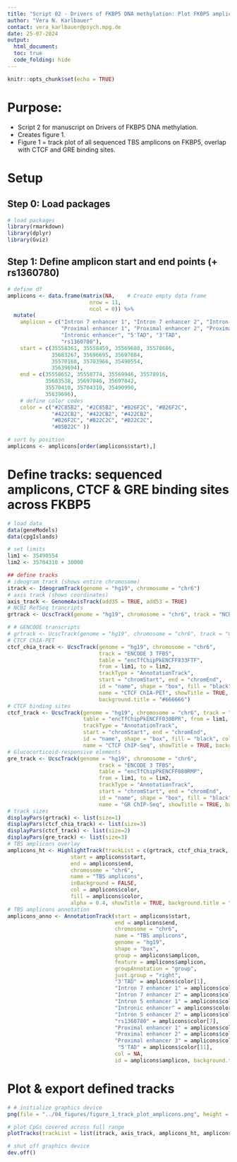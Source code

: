 ```yaml
---
title: "Script 02 - Drivers of FKBP5 DNA methylation: Plot FKBP5 amplicons"
author: "Vera N. Karlbauer"
contact: vera_karlbauer@psych.mpg.de
date: 25-07-2024
output: 
  html_document:
  toc: true
  code_folding: hide
---
```


```r
knitr::opts_chunk$set(echo = TRUE)
```

# Purpose:
- Script 2 for manuscript on Drivers of FKBP5 DNA methylation.
- Creates figure 1.
- Figure 1 = track plot of all sequenced TBS amplicons on FKBP5, overlap with CTCF and GRE binding sites. 


# Setup

## Step 0: Load packages

```r
# load packages
library(rmarkdown)
library(dplyr)
library(Gviz)

```

## Step 1: Define amplicon start and end points (+ rs1360780)

```r
# define df
amplicons <- data.frame(matrix(NA,    # Create empty data frame
                          nrow = 11,
                          ncol = 0)) %>%
  mutate(
    amplicon = c("Intron 7 enhancer 1", "Intron 7 enhancer 2", "Intron 5 enhancer 1", "Intron 5 enhancer 2",
                 "Proximal enhancer 1", "Proximal enhancer 2", "Proximal enhancer 3", 
                 "Intronic enhancer", "5'TAD", "3'TAD", 
                 "rs1360780"),
    start = c(35558361, 35558459, 35569680, 35578686,
              35683267, 35696695, 35697684, 
              35570168, 35703966, 35490554, 
              35639694),
    end = c(35558652, 35558774, 35569946, 35578916,
            35683538, 35697046, 35697842,
            35570410, 35704310, 35490990, 
            35639696),
    # define color codes
    color = c("#2C85B2", "#2C85B2", "#B26F2C", "#B26F2C",
              "#422CB2", "#422CB2", "#422CB2",
              "#B26F2C", "#B22C2C", "#B22C2C",
              "#85B22C" ))

# sort by position
amplicons <- amplicons[order(amplicons$start),]

```


# Define tracks: sequenced amplicons, CTCF & GRE binding sites across FKBP5

```r
# load data
data(geneModels)
data(cpgIslands)

# set limits
lim1 <- 35490554
lim2 <- 35704310 + 30000

## define tracks
# ideogram track (shows entire chromosome)
itrack <- IdeogramTrack(genome = "hg19", chromosome = "chr6")
# axis track (shows coordinates)
axis_track <- GenomeAxisTrack(add35 = TRUE, add53 = TRUE)
# NCBI RefSeq trancripts
grtrack <- UcscTrack(genome = "hg19", chromosome = "chr6", track = "NCBI RefSeq", table = "ncbiRefSeq", from = lim1, to = lim2, trackType = "GeneRegionTrack", gene = "name", transcript = "name", strand = "strand",  rstarts = "exonStarts", rends = "exonEnds", fill = "black", col = "#666666", name = "NCBI RefSeq", background.title = "#666666")

# # GENCODE transcripts
# grtrack <- UcscTrack(genome = "hg19", chromosome = "chr6", track = "GENCODE V46lift37", table="wgEncodeGencodeBasicV46lift37", from = lim1, to = lim2, trackType = "GeneRegionTrack", gene = "name2", symbol = "name2", transcript = "name",  transcriptAnnotation = "symbol", strand = "strand",  rstarts = "exonStarts", rends = "exonEnds", fill = "black", col = "#666666", name = "GENCODE transcripts", background.title = "#666666")
# CTCF ChIA-PET 
ctcf_chia_track <- UcscTrack(genome = "hg19", chromosome = "chr6",
                             track = "ENCODE 3 TFBS",
                             table = "encTfChipPkENCFF833FTF", 
                             from = lim1, to = lim2,
                             trackType = "AnnotationTrack", 
                             start = "chromStart", end = "chromEnd", 
                             id = "name", shape = "box", fill = "black", col = "#666666", 
                             name = "CTCF ChIA-PET", showTitle = TRUE, 
                             background.title = "#666666")
# CTCF binding sites
ctcf_track <- UcscTrack(genome = "hg19", chromosome = "chr6", track = "ENCODE 3 TFBS", 
                        table = "encTfChipPkENCFF030BPR", from = lim1, to = lim2,
                        trackType = "AnnotationTrack", 
                        start = "chromStart", end = "chromEnd", 
                        id = "name", shape = "box", fill = "black", col = "#666666", 
                        name = "CTCF ChIP-Seq", showTitle = TRUE, background.title = "#666666")
# Glucocorticoid-responsive elements
gre_track <- UcscTrack(genome = "hg19", chromosome = "chr6",
                             track = "ENCODE 3 TFBS",
                             table = "encTfChipPkENCFF080RMP", 
                             from = lim1, to = lim2,
                             trackType = "AnnotationTrack", 
                             start = "chromStart", end = "chromEnd", 
                             id = "name", shape = "box", fill = "black", col = "#666666", 
                             name = "GR ChIP-Seq", showTitle = TRUE, background.title ="#666666")
# track sizes
displayPars(grtrack) <- list(size=1)
displayPars(ctcf_chia_track) <- list(size=3)
displayPars(ctcf_track) <- list(size=2)
displayPars(gre_track) <- list(size=3)
# TBS amplicons overlay
amplicons_ht <- HighlightTrack(trackList = c(grtrack, ctcf_chia_track, ctcf_track, gre_track), 
                    start = amplicons$start, 
                    end = amplicons$end, 
                    chromosome = "chr6", 
                    name = "TBS amplicons", 
                    inBackground = FALSE, 
                    col = amplicons$color, 
                    fill = amplicons$color,
                    alpha = 0.4, showTitle = TRUE, background.title = "#666666")
# TBS amplicons annotation
amplicons_anno <- AnnotationTrack(start = amplicons$start, 
                                  end = amplicons$end,
                                  chromosome = "chr6", 
                                  name = "TBS amplicons", 
                                  genome = "hg19",
                                  shape = "box", 
                                  group = amplicons$amplicon, 
                                  feature = amplicons$amplicon,
                                  groupAnnotation = "group", 
                                  just.group = "right",
                                  "3'TAD" = amplicons$color[1],
                                  "Intron 7 enhancer 1" = amplicons$color[2],
                                  "Intron 7 enhancer 2" = amplicons$color[3],
                                  "Intron 5 enhancer 1" = amplicons$color[4],
                                  "Intronic enhancer" = amplicons$color[5],
                                  "Intron 5 enhancer 2" = amplicons$color[6],
                                  "rs1360780" = amplicons$color[7],
                                  "Proximal enhancer 1" = amplicons$color[8],
                                  "Proximal enhancer 2" = amplicons$color[9],
                                  "Proximal enhancer 3" = amplicons$color[10],
                                   "5'TAD" = amplicons$color[11], 
                                  col = NA, 
                                  id = amplicons$amplicon, background.title = "#666666")

```

# Plot & export defined tracks

```r
# # initialize graphics device
png(file = "../04_figures/figure_1_track_plot_amplicons.png", height = 1556, width = 2518, units = 'px', res = 300)

# plot CpGs covered across full range
plotTracks(trackList = list(itrack, axis_track, amplicons_ht, amplicons_anno), from = lim1, to = lim2)

# shut off graphics device
dev.off()
```


